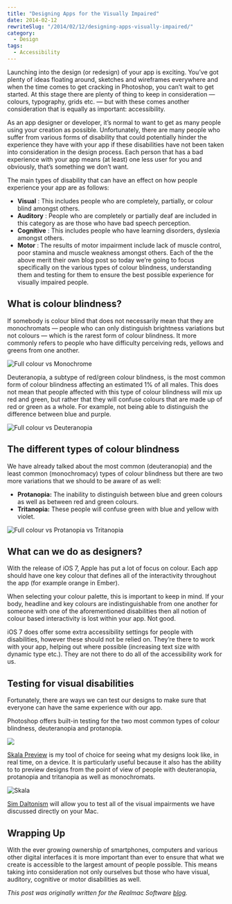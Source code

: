 ```yaml
---
title: "Designing Apps for the Visually Impaired"
date: 2014-02-12
rewriteSlug: "/2014/02/12/designing-apps-visually-impaired/"
category:
  - Design
tags:
  - Accessibility
---
```


Launching into the design (or redesign) of your app is exciting. You’ve got plenty of ideas floating around, sketches and wireframes everywhere and when the time comes to get cracking in Photoshop, you can’t wait to get started. At this stage there are plenty of thing to keep in consideration — colours, typography, grids etc. — but with these comes another consideration that is equally as important: accessibility.

As an app designer or developer, it’s normal to want to get as many people using your creation as possible. Unfortunately, there are many people who suffer from various forms of disability that could potentially hinder the experience they have with your app if these disabilities have not been taken into consideration in the design process. Each person that has a bad experience with your app means (at least) one less user for you and obviously, that’s something we don’t want.

The main types of disability that can have an effect on how people experience your app are as follows:

- **Visual** : This includes people who are completely, partially, or colour blind amongst others.
- **Auditory** : People who are completely or partially deaf are included in this category as are those who have bad speech perception.
- **Cognitive** : This includes people who have learning disorders, dyslexia amongst others.
- **Motor** : The results of motor impairment include lack of muscle control, poor stamina and muscle weakness amongst others. Each of the the above merit their own blog post so today we’re going to focus specifically on the various types of colour blindness, understanding them and testing for them to ensure the best possible experience for visually impaired people.

## What is colour blindness?

If somebody is colour blind that does not necessarily mean that they are monochromats — people who can only distinguish brightness variations but not colours — which is the rarest form of colour blindness. It more commonly refers to people who have difficulty perceiving reds, yellows and greens from one another.

![Full colour vs Monochrome](./full_mono.png)

Deuteranopia, a subtype of red/green colour blindness, is the most common form of colour blindness affecting an estimated 1% of all males. This does not mean that people affected with this type of colour blindness will mix up red and green, but rather that they will confuse colours that are made up of red or green as a whole. For example, not being able to distinguish the difference between blue and purple.

![Full colour vs Deuteranopia](./full_deut.png)

## The different types of colour blindness

We have already talked about the most common (deuteranopia) and the least common (monochromacy) types of colour blindness but there are two more variations that we should to be aware of as well:

- **Protanopia:** The inability to distinguish between blue and green colours as well as between red and green colours.
- **Tritanopia:** These people will confuse green with blue and yellow with violet.

![Full colour vs Protanopia vs Tritanopia](./full_prot_trit.png)

## What can we do as designers?

With the release of iOS 7, Apple has put a lot of focus on colour. Each app should have one key colour that defines all of the interactivity throughout the app (for example orange in Ember).

When selecting your colour palette, this is important to keep in mind. If your body, headline and key colours are indistinguishable from one another for someone with one of the aforementioned disabilities then all notion of colour based interactivity is lost within your app. Not good.

iOS 7 does offer some extra accessibility settings for people with disabilities, however these should not be relied on. They’re there to work with your app, helping out where possible (increasing text size with dynamic type etc.). They are not there to do all of the accessibility work for us.

## Testing for visual disabilities

Fortunately, there are ways we can test our designs to make sure that everyone can have the same experience with our app.

Photoshop offers built-in testing for the two most common types of colour blindness, deuteranopia and protanopia.

![](./photoshop.png)

[Skala Preview](https://itunes.apple.com/app/skala-preview/id498875079?mt=12&at=1l3vn5T) is my tool of choice for seeing what my designs look like, in real time, on a device. It is particularly useful because it also has the ability to to preview designs from the point of view of people with deuteranopia, protanopia and tritanopia as well as monochromats.

![Skala](./skala.png)

[Sim Daltonism](https://itunes.apple.com/ca/app/sim-daltonism/id693112260?mt=12&l=en&at=1l3vn5T) will allow you to test all of the visual impairments we have discussed directly on your Mac.

## Wrapping Up

With the ever growing ownership of smartphones, computers and various other digital interfaces it is more important than ever to ensure that what we create is accessible to the largest amount of people possible. This means taking into consideration not only ourselves but those who have visual, auditory, cognitive or motor disabilities as well.

_This post was originally written for the Realmac Software [blog](http://realmacsoftware.com/blog/a-guide-to-pixel-hinting)._
  